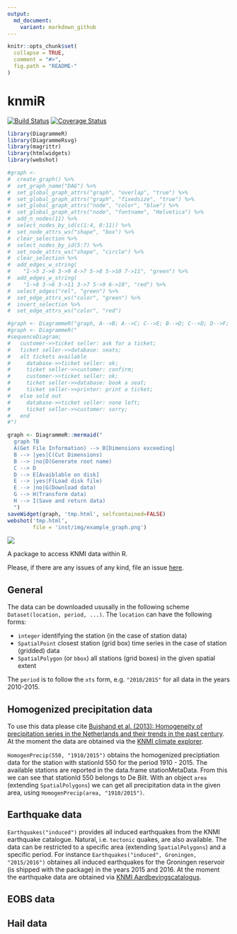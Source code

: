 ```yaml
---
output:
  md_document:
    variant: markdown_github
---
```


<!-- README.md is generated from README.Rmd. Please edit that file -->

```r
knitr::opts_chunk$set(
  collapse = TRUE,
  comment = "#>",
  fig.path = "README-"
)
```

# knmiR

[![Build Status](https://travis-ci.org/MartinRoth/knmiR.png?branch=master)](https://travis-ci.org/MartinRoth/knmiR)
[![Coverage Status](https://img.shields.io/codecov/c/github/MartinRoth/knmiR/master.svg)](https://codecov.io/github/MartinRoth/knmiR?branch=master)

```r
library(DiagrammeR)
library(DiagrammeRsvg)
library(magrittr)
library(htmlwidgets)
library(webshot)
```

```r
#graph <-
#  create_graph() %>%
#  set_graph_name("DAG") %>%
#  set_global_graph_attrs("graph", "overlap", "true") %>%
#  set_global_graph_attrs("graph", "fixedsize", "true") %>%
#  set_global_graph_attrs("node", "color", "blue") %>%
#  set_global_graph_attrs("node", "fontname", "Helvetica") %>%
#  add_n_nodes(11) %>%
#  select_nodes_by_id(c(1:4, 8:11)) %>% 
#  set_node_attrs_ws("shape", "box") %>%
#  clear_selection %>%
#  select_nodes_by_id(5:7) %>% 
#  set_node_attrs_ws("shape", "circle") %>%
#  clear_selection %>%
#  add_edges_w_string(
#    "1->5 2->6 3->9 4->7 5->8 5->10 7->11", "green") %>%
#  add_edges_w_string(
#    "1->8 3->6 3->11 3->7 5->9 6->10", "red") %>%
#  select_edges("rel", "green") %>%
#  set_edge_attrs_ws("color", "green") %>%
#  invert_selection %>%
#  set_edge_attrs_ws("color", "red") 

#graph <- DiagrammeR("graph, A-->B; A-->C; C-->E; B-->D; C-->D; D-->F; E-->F")
#graph <- DiagrammeR("
#sequenceDiagram;
#   customer->>ticket seller: ask for a ticket;
#   ticket seller->>database: seats;
#   alt tickets available
#     database->>ticket seller: ok;
#     ticket seller->>customer: confirm;
#     customer->>ticket seller: ok;
#     ticket seller->>database: book a seat;
#     ticket seller->>printer: print a ticket;
#   else sold out
#     database->>ticket seller: none left;
#     ticket seller->>customer: sorry;
#   end
#")

graph <- DiagrammeR::mermaid("
  graph TB
  A(Get File Information) --> B[Dimensions exceeding]
  B --> |yes|C(Cut Dimensions)
  B --> |no|D(Generate root name)
  C --> D
  D --> E[Avaiblable on disk]
  E --> |yes|F(Load disk file)
  E --> |no|G(Download data)
  G --> H(Transform data)
  H --> I(Save and return data)
  ")
saveWidget(graph, 'tmp.html', selfcontained=FALSE)
webshot('tmp.html',
        file = 'inst/img/example_graph.png')


```

<img src="inst/img/example_graph.png" align="middle">

A package to access KNMI data within R.

Please, if there are any issues of any kind, file an issue [here](https://github.com/MartinRoth/knmiR/issues).

## General
The data can be downloaded ususally in the following scheme `Dataset(location, period, ...)`. The `location` can have the following forms:

-   `integer` identifying the station (in the case of station data)
-   `SpatialPoint` closest station (grid box) time series in the case of station (gridded) data
-   `SpatialPolygon` (or `bbox`) all stations (grid boxes) in the given spatial extent

The `period` is to follow the `xts` form, e.g. `"2010/2015"` for all data in the years 2010-2015.

## Homogenized precipitation data
To use this data please cite [Buishand et al. (2013): Homogeneity of precipitation series in the Netherlands and their trends in the past century](http://onlinelibrary.wiley.com/doi/10.1002/joc.3471/abstract). At the moment the data are obtained via the [KNMI climate explorer](http://climexp.knmi.nl/).

`HomogenPrecip(550, "1910/2015")` obtains the homogenized preciptiation data for the station with stationId 550 for the period 1910 - 2015. The available stations are reported in the data.frame stationMetaData. From this we can see that stationId 550 belongs to De Bilt. With an object `area` (extending `SpatialPolygons`) we can get all precipitation data in the given area, using `HomogenPrecip(area, "1910/2015")`.

## Earthquake data
`Earthquakes("induced")` provides all induced earthquakes from the KNMI earthquake catalogue. Natural, i.e. `tectonic` quakes, are also available. The data can be restricted to a specific area (extending `SpatialPolygons`) and a specific period. For instance `Earthquakes("induced", Groningen, "2015/2016")` obtaines all induced earthquakes for the Groningen reservoir (is shipped with the package) in the years 2015 and 2016. At the moment the earthquake data are obtained via [KNMI Aardbevingscatalogus](https://www.knmi.nl/kennis-en-datacentrum/dataset/aardbevingscatalogus).

## EOBS data

## Hail data
